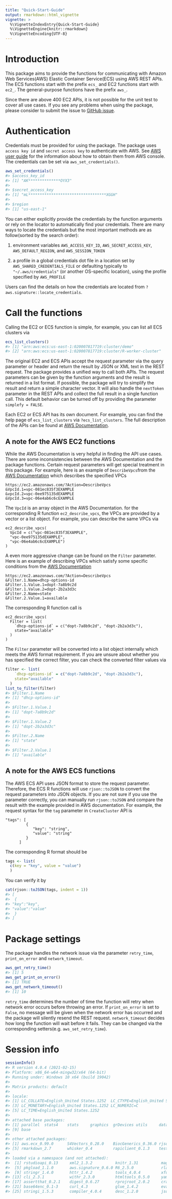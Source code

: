 ---
title: "Quick-Start-Guide"
output: rmarkdown::html_vignette
vignette: >
  %\VignetteIndexEntry{Quick-Start-Guide}
  %\VignetteEngine{knitr::rmarkdown}
  %\VignetteEncoding{UTF-8}
---




# Introduction
This package aims to provide the functions for communicating with Amazon Web Services(AWS) Elastic Container Service(ECS) using AWS REST APIs. The ECS functions start with the prefix `ecs_` and EC2 functions start with `ec2_`. The general-purpose functions have the prefix `aws_`.

Since there are above 400 EC2 APIs, it is not possible for the unit test to cover all use cases. If you see any problems when using the package, please consider to submit the issue to [GitHub issue][GitHub issue].

[GitHub issue]: https://github.com/Jiefei-Wang/aws.ecx/issues

# Authentication
Credentials must be provided for using the package. The package uses `access key id` and `secret access key` to authenticate with AWS. See [AWS user guide][AWS user guide] for the information about how to obtain them from AWS console. The credentials can be set via `aws_set_credentials()`.

```r
aws_set_credentials()
#> $access_key_id
#> [1] "AK**************OYX3"
#> 
#> $secret_access_key
#> [1] "mL**********************************XGGH"
#> 
#> $region
#> [1] "us-east-1"
```
You can either explicitly provide the credentials by the function arguments or rely on the locator to automatically find your credentials. There are many ways to locate the credentials but the most important methods are as follow(sorted by the search order):

1. environment variables `AWS_ACCESS_KEY_ID`, `AWS_SECRET_ACCESS_KEY`, `AWS_DEFAULT_REGION`, and `AWS_SESSION_TOKEN`

2. a profile in a global credentials dot file in a location set by `AWS_SHARED_CREDENTIALS_FILE` or defaulting typically to `"~/.aws/credentials"` (or another OS-specific location), using the profile specified by `AWS_PROFILE`

Users can find the details on how the credentials are located from `?aws.signature::locate_credentials`.

[AWS user guide]: https://docs.aws.amazon.com/IAM/latest/UserGuide/id_credentials_access-keys.html

# Call the functions
Calling the EC2 or ECS function is simple, for example, you can list all ECS clusters via

```r
ecs_list_clusters()
#> [1] "arn:aws:ecs:us-east-1:020007817719:cluster/demo"            
#> [2] "arn:aws:ecs:us-east-1:020007817719:cluster/R-worker-cluster"
```
The original EC2 and ECS APIs accept the request parameter via the query parameter or header and return the result by JSON or XML text in the REST request. The package provides a unified way to call both APIs. The request parameters can be given by the function arguments and the result is returned in a list format. If possible, the package will try to simplify the result and return a simple character vector. It will also handle the `nextToken` parameter in the REST APIs and collect the full result in a single function call. This default behavior can be turned off by providing the parameter `simplefy = FALSE`.

Each EC2 or ECS API has its own document. For example, you can find the help page of `ecs_list_clusters` via `?ecs_list_clusters`. The full description of the APIs can be found at [AWS Documentation][AWS Documentation].

[AWS Documentation]: https://docs.aws.amazon.com/index.html

## A note for the AWS EC2 functions

While the AWS Documentation is very helpful in finding the API use cases. There are some inconsistencies between the AWS Documentation and the package functions. Certain request parameters will get special treatment in this package. For example, here is an example of `DescribeVpcs`from the [AWS Documentation][example] which describes the specified VPCs
```
https://ec2.amazonaws.com/?Action=DescribeVpcs
&VpcId.1=vpc-081ec835f3EXAMPLE
&vpcId.2=vpc-0ee975135dEXAMPLE
&VpcId.3=vpc-06e4ab6c6cEXAMPLE
```
The `VpcId` is an array object in the AWS Documentation. for the corresponding R function `ec2_describe_vpcs`, the VPCs are provided by a vector or a list object. For example, you can describe the same VPCs via
```
ec2_describe_vpcs(
  VpcId = c("vpc-081ec835f3EXAMPLE",
  "vpc-0ee975135dEXAMPLE",
  "vpc-06e4ab6c6cEXAMPLE")
)
```
A even more aggressive change can be found on the `Filter` parameter. Here is an example of describing VPCs which satisfy some specific conditions from the [AWS Documentation][example]
```
https://ec2.amazonaws.com/?Action=DescribeVpcs
&Filter.1.Name=dhcp-options-id
&Filter.1.Value.1=dopt-7a8b9c2d
&Filter.1.Value.2=dopt-2b2a3d3c
&Filter.2.Name=state
&Filter.2.Value.1=available
```
The corresponding R function call is
```
ec2_describe_vpcs(
  Filter = list(
    `dhcp-options-id` = c("dopt-7a8b9c2d", "dopt-2b2a3d3c"),
    state="available"
  )
)
```
The `Filter` parameter will be converted into a list object internally which meets the AWS format requirement. If you are unsure about whether you has specified the correct filter, you can check the converted filter values via

```r
filter <- list(
    `dhcp-options-id` = c("dopt-7a8b9c2d", "dopt-2b2a3d3c"),
    state="available"
  )
list_to_filter(filter)
#> $Filter.1.Name
#> [1] "dhcp-options-id"
#> 
#> $Filter.1.Value.1
#> [1] "dopt-7a8b9c2d"
#> 
#> $Filter.1.Value.2
#> [1] "dopt-2b2a3d3c"
#> 
#> $Filter.2.Name
#> [1] "state"
#> 
#> $Filter.2.Value.1
#> [1] "available"
```

[example]: https://docs.aws.amazon.com/AWSEC2/latest/APIReference/API_DescribeVpcs.html


## A note for the AWS ECS functions
The AWS ECS API uses JSON format to store the request parameter. Therefore, the ECS R functions will use `rjson::toJSON` to convert the request parameters into JSON objects. If you are not sure if you use the parameter correctly, you can manually run `rjson::toJSON` and compare the result with the example provided in AWS documentation. For example, the request syntax for the `tag` parameter in `CreateCluster` API is 
```
"tags": [ 
         { 
            "key": "string",
            "value": "string"
         }
      ]
```
The corresponding R format should be

```r
tags <- list(
  c(key = "key", value = "value")
  )
```
You can verify it by

```r
cat(rjson::toJSON(tags, indent = 1))
#> [
#>  {
#> "key":"key",
#> "value":"value"
#>  }
#> ]
```


# Package settings
The package handles the network issue via the parameter `retry_time`, `print_on_error` and `network_timeout`.


```r
aws_get_retry_time()
#> [1] 5
aws_get_print_on_error()
#> [1] TRUE
aws_get_network_timeout()
#> [1] 10
```
`retry_time` determines the number of time the function will retry when network error occurs before throwing an error. If `print_on_error` is set to `False`, no message will be given when the network error has occurred and the package will silently resend the REST request. `network_timeout` decides how long the function will wait before it fails. They can be changed via the corresponding setters(e.g. `aws_set_retry_time`).

# Session info

```r
sessionInfo()
#> R version 4.0.4 (2021-02-15)
#> Platform: x86_64-w64-mingw32/x64 (64-bit)
#> Running under: Windows 10 x64 (build 19042)
#> 
#> Matrix products: default
#> 
#> locale:
#> [1] LC_COLLATE=English_United States.1252  LC_CTYPE=English_United States.1252   
#> [3] LC_MONETARY=English_United States.1252 LC_NUMERIC=C                          
#> [5] LC_TIME=English_United States.1252    
#> 
#> attached base packages:
#> [1] parallel  stats4    stats     graphics  grDevices utils     datasets  methods  
#> [9] base     
#> 
#> other attached packages:
#> [1] aws.ecx_0.99.0      S4Vectors_0.28.0    BiocGenerics_0.36.0 rjson_0.2.20       
#> [5] rmarkdown_2.7       whisker_0.4         rapiclient_0.1.3    testthat_3.0.2     
#> 
#> loaded via a namespace (and not attached):
#>  [1] rstudioapi_0.13     xml2_1.3.2          knitr_1.31          magrittr_1.5       
#>  [5] pkgload_1.1.0       aws.signature_0.6.0 R6_2.5.0            rlang_0.4.10       
#>  [9] stringr_1.4.0       httr_1.4.2          tools_4.0.4         xfun_0.19          
#> [13] cli_2.3.1           withr_2.3.0         htmltools_0.5.0     yaml_2.2.1         
#> [17] assertthat_0.2.1    digest_0.6.27       rprojroot_2.0.2     crayon_1.3.4       
#> [21] base64enc_0.1-3     curl_4.3            glue_1.4.2          evaluate_0.14      
#> [25] stringi_1.5.3       compiler_4.0.4      desc_1.2.0          jsonlite_1.7.2
```





